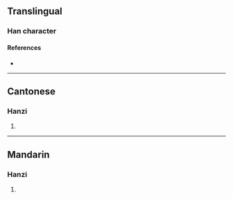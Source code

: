 {{character info/new}}
==Translingual==

===Han character===
{{Han char|rn=75|rad=木|as=04|sn=8|four=|canj=DB,XDB|ids=⿰木月}}

====References====
* {{Han ref|kx=0514.190|dkj=14521|dj=0902.050|hdz=21173.090|uh=6782|ud=26498}}

----

==Cantonese==

===Hanzi===
{{yue-hanzi|jyut=[[wut6]]|y=wut6}}

# {{defn|lang=yue|sort=木04}}

----

==Mandarin==

===Hanzi===
{{cmn-hanzi|pin=[[wò]] ([[wo4]]), [[yuè]] ([[yue4]])|wg=wo<sup>4</sup>, yüeh<sup>4</sup>}}

# {{defn|lang=cmn|sort=木04}}